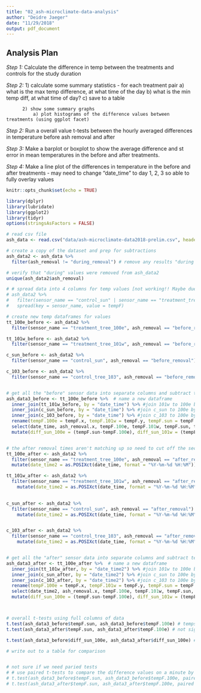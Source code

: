 ```yaml
---
title: "02_ash-microclimate-data-analysis"
author: "Deidre Jaeger"
date: "11/29/2018"
output: pdf_document
---
```


## Analysis Plan

*Step 1:* Calculate the difference in temp between the treatments and controls for the study duration

*Step 2:* 1) calculate some summary statistics
            - for each treatment pair
               a) what is the max temp difference, at what time of the day
               b) what is the min temp diff, at what time of day?
               c) save to a table
              
          2) show some summary graphs
              a) plot histograms of the difference values between treatments (using ggplot facet)
  

*Step 2:* Run a overall value t-tests between the hourly averaged differences in temperature before ash removal and after 

*Step 3:* Make a barplot or boxplot to show the average difference and st error in mean temperatures in the before and after treatments. 

*Step 4:* Make a line plot of the differences in temperature in the before and after treatments 
    - may need to change "date_time" to day 1, 2, 3 so able to fully overlay values



```r
knitr::opts_chunk$set(echo = TRUE)
```

```r
library(dplyr)
library(lubridate)
library(ggplot2)
library(tidyr)
options(stringsAsFactors = FALSE)

```


```r
# read csv file
ash_data <- read.csv("data/ash-microclimate-data2018-prelim.csv", header = T) 
```


```r
# create a copy of the dataset and prep for subtractions
ash_data2 <- ash_data %>%
  filter(ash_removal != "during_removal") # remove any results "during removal"

# verify that "during" values were removed from ash_data2
unique(ash_data2$ash_removal)

# # spread data into 4 columns for temp values [not working!! Maybe due to the times being off at some point during the study?]
# ash_data2 %>% 
#   filter(sensor_name == "control_sun" | sensor_name == "treatment_tree_100e") %>% 
#   spread(key = sensor_name, value = tempF)

# create new temp dataframes for values
tt_100e_before <- ash_data2 %>% 
  filter(sensor_name == "treatment_tree_100e", ash_removal == "before_removal")

tt_101w_before <- ash_data2 %>% 
  filter(sensor_name == "treatment_tree_101w", ash_removal == "before_removal")

c_sun_before <- ash_data2 %>% 
  filter(sensor_name == "control_sun", ash_removal == "before_removal")

c_103_before <- ash_data2 %>% 
  filter(sensor_name == "control_tree_103", ash_removal == "before_removal")


# get all the "before" sensor data into separate columns and subtract temp differences
ash_data3_before <- tt_100e_before %>%  # name a new dataframe
  inner_join(tt_101w_before, by = "date_time") %>% #join 101w to 100e by date_time
  inner_join(c_sun_before, by = "date_time") %>% #join c_sun to 100e by date_time
  inner_join(c_103_before, by = "date_time") %>% #join c_103 to 100e by date_time
  rename(tempF.100e = tempF.x, tempF.101w = tempF.y, tempF.sun = tempF.x.x, tempF.103 = tempF.y.y) %>% # rename columns
  select(date_time, ash_removal.x, tempF.100e, tempF.101w, tempF.sun, tempF.103) %>% # pull out the columns that are important
  mutate(diff_sun_100e = (tempF.sun-tempF.100e), diff_sun_101w = (tempF.sun-tempF.101w), diff_sun_103 = (tempF.sun-tempF.103), diff_103_100e = (tempF.103-tempF.100e), diff_103_101w = (tempF.103-tempF.101w), diff_100e_101w = (tempF.100e-tempF.101w))   # create new columns to store the difference values


# the after removal times aren't matching up so need to cut off the second decimal places
tt_100e_after <- ash_data2 %>% 
  filter(sensor_name == "treatment_tree_100e", ash_removal == "after_removal") %>% 
  mutate(date_time2 = as.POSIXct(date_time, format = "%Y-%m-%d %H:%M"))

tt_101w_after <- ash_data2 %>% 
  filter(sensor_name == "treatment_tree_101w", ash_removal == "after_removal") %>% 
    mutate(date_time2 = as.POSIXct(date_time, format = "%Y-%m-%d %H:%M"))
  

c_sun_after <- ash_data2 %>% 
  filter(sensor_name == "control_sun", ash_removal == "after_removal") %>% 
    mutate(date_time2 = as.POSIXct(date_time, format = "%Y-%m-%d %H:%M"))


c_103_after <- ash_data2 %>% 
  filter(sensor_name == "control_tree_103", ash_removal == "after_removal") %>% 
    mutate(date_time2 = as.POSIXct(date_time, format = "%Y-%m-%d %H:%M"))


# get all the "after" sensor data into separate columns and subtract temp differences
ash_data3_after <- tt_100e_after %>%  # name a new dataframe
  inner_join(tt_101w_after, by = "date_time2") %>% #join 101w to 100e by date_time
  inner_join(c_sun_after, by = "date_time2") %>% #join c_sun to 100e by date_time
  inner_join(c_103_after, by = "date_time2") %>% #join c_103 to 100e by date_time
  rename(tempF.100e = tempF.x, tempF.101w = tempF.y, tempF.sun = tempF.x.x, tempF.103 = tempF.y.y) %>% # rename columns
  select(date_time2, ash_removal.x, tempF.100e, tempF.101w, tempF.sun, tempF.103) %>% # pull out the columns that are important
  mutate(diff_sun_100e = (tempF.sun-tempF.100e), diff_sun_101w = (tempF.sun-tempF.101w), diff_sun_103 = (tempF.sun-tempF.103), diff_103_100e = (tempF.103-tempF.100e), diff_103_101w = (tempF.103-tempF.101w), diff_100e_101w = (tempF.100e-tempF.101w))   # create new columns to store the difference values



```

```r



```


```r
# overall t-tests using full columns of data
t.test(ash_data3_before$tempF.sun, ash_data3_before$tempF.100e) # temps between sun control and 100e treatment signficantly different
t.test(ash_data3_after$tempF.sun, ash_data3_after$tempF.100e) # not significantly different

t.test(ash_data3_before$diff_sun_100e, ash_data3_after$diff_sun_100e) # the mean difference in "before removal" temperature between sun control and 100e is signficantly different from the "after removals" temperature between sun control and 100e

# write out to a table for comparison


# not sure if we need paried tests
# # use paired t-tests to compare the difference values on a minute by minute basis
# t.test(ash_data3_before$tempF.sun, ash_data3_before$tempF.100e, paired = TRUE, conf.level = 0.95)
# t.test(ash_data3_after$tempF.sun, ash_data3_after$tempF.100e, paired = TRUE, conf.level = 0.95)


```


